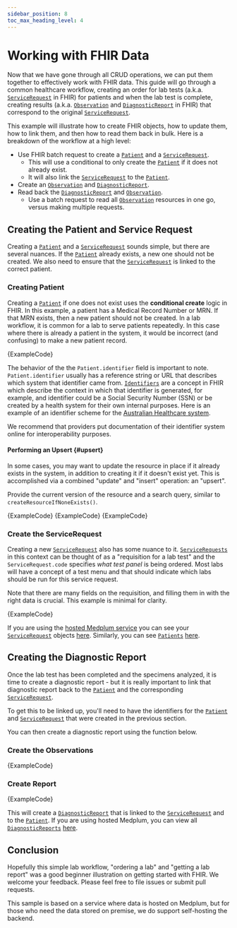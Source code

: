 ```yaml
---
sidebar_position: 8
toc_max_heading_level: 4
---
```



# Working with FHIR Data

Now that we have gone through all CRUD operations, we can put them together to effectively work with FHIR data. This guide will go through a common healthcare workflow, creating an order for lab tests (a.k.a. [`ServiceRequest`](/docs/api/fhir/resources/servicerequest) in FHIR) for patients and when the lab test is complete, creating results (a.k.a. [`Observation`](/docs/api/fhir/resources/observation) and [`DiagnosticReport`](/docs/api/fhir/resources/diagnosticreport) in FHIR) that correspond to the original [`ServiceRequest`](/docs/api/fhir/resources/servicerequest).

This example will illustrate how to create FHIR objects, how to update them, how to link them, and then how to read them back in bulk. Here is a breakdown of the workflow at a high level:

- Use FHIR batch request to create a [`Patient`](/docs/api/fhir/resources/patient) and a [`ServiceRequest`](/docs/api/fhir/resources/servicerequest).
  - This will use a conditional to only create the [`Patient`](/docs/api/fhir/resources/patient) if it does not already exist.
  - It will also link the [`ServiceRequest`](/docs/api/fhir/resources/servicerequest) to the [`Patient`](/docs/api/fhir/resources/patient).
- Create an [`Observation`](/docs/api/fhir/resources/observation) and [`DiagnosticReport`](/docs/api/fhir/resources/diagnosticreport).
- Read back the [`DiagnosticReport`](/docs/api/fhir/resources/diagnosticreport) and [`Observation`](/docs/api/fhir/resources/observation).
  - Use a batch request to read all [`Observation`](/docs/api/fhir/resources/observation) resources in one go, versus making multiple requests.

## Creating the Patient and Service Request

Creating a [`Patient`](../api/fhir/resources/patient) and a [`ServiceRequest`](../api/fhir/resources/servicerequest) sounds simple, but there are several nuances. If the [`Patient`](../api/fhir/resources/patient) already exists, a new one should not be created. We also need to ensure that the [`ServiceRequest`](../api/fhir/resources/servicerequest) is linked to the correct patient.

### Creating Patient

Creating a [`Patient`](/docs/api/fhir/resources/patient) if one does not exist uses the **conditional create** logic in FHIR. In this example, a patient has a Medical Record Number or MRN. If that MRN exists, then a new patient should not be created. In a lab workflow, it is common for a lab to serve patients repeatedly. In this case where there is already a patient in the system, it would be incorrect (and confusing) to make a new patient record.

<MedplumCodeBlock language="ts" selectBlocks="patient-imports, create-patient" showLineNumbers>
  {ExampleCode}
</MedplumCodeBlock>

The behavior of the the `Patient.identifier` field is important to note. `Patient.identifier` usually has a reference string or URL that describes which system that identifier came from. [`Identifiers`](/docs/fhir-basics#naming-data-identifiers) are a concept in FHIR which describe the context in which that identifier is generated, for example, and identifier could be a Social Security Number (SSN) or be created by a health system for their own internal purposes. Here is an example of an identifier scheme for the [Australian Healthcare system](https://namespaces.digitalhealth.gov.au/id/hi/ihi/1.0/).

We recommend that providers put documentation of their identifier system online for interoperability purposes.

#### Performing an Upsert {#upsert}

In some cases, you may want to update the resource in place if it already exists in the system, in addition to creating
it if it doesn't exist yet. This is accomplished via a combined "update" and "insert" operation: an "upsert".

Provide the current version of the resource and a search query, similar to `createResourceIfNoneExists()`.

<Tabs groupId="language">
  <TabItem value="ts" label="Typescript">
    <MedplumCodeBlock language="ts" selectBlocks="upsertTs">
      {ExampleCode}
    </MedplumCodeBlock>
  </TabItem>
  <TabItem value="cli" label="CLI">
    <MedplumCodeBlock language="ts" selectBlocks="upsertCli">
      {ExampleCode}
    </MedplumCodeBlock>
  </TabItem>
  <TabItem value="curl" label="cURL">
    <MedplumCodeBlock language="ts" selectBlocks="upsertCurl">
      {ExampleCode}
    </MedplumCodeBlock>
  </TabItem>
</Tabs>

### Create the ServiceRequest

Creating a new [`ServiceRequest`](/docs/api/fhir/resources/servicerequest) also has some nuance to it. [`ServiceRequests`](/docs/api/fhir/resources/servicerequest) in this context can be thought of as a "requisition for a lab test" and the `ServiceRequest.code` specifies _what test panel_ is being ordered. Most labs will have a concept of a test menu and that should indicate which labs should be run for this service request.

Note that there are many fields on the requisition, and filling them in with the right data is crucial. This example is minimal for clarity.

<MedplumCodeBlock language="ts" selectBlocks="service-request-imports, create-service-request" showLineNumbers>
  {ExampleCode}
</MedplumCodeBlock>

If you are using the [hosted Medplum service](https://app.medplum.com) you can see your [`ServiceRequest`](/docs/api/fhir/resources/servicerequest) objects [here](https://app.medplum.com/ServiceRequest). Similarly, you can see [`Patients`](/docs/api/fhir/resources/patient) [here](https://app.medplum.com/Patient).

## Creating the Diagnostic Report

Once the lab test has been completed and the specimens analyzed, it is time to create a diagnostic report - but it is really important to link that diagnostic report back to the [`Patient`](/docs/api/fhir/resources/patient) and the corresponding [`ServiceRequest`](/docs/api/fhir/resources/servicerequest).

To get this to be linked up, you'll need to have the identifiers for the [`Patient`](/docs/api/fhir/resources/patient) and [`ServiceRequest`](/docs/api/fhir/resources/servicerequest) that were created in the previous section.

You can then create a diagnostic report using the function below.

### Create the Observations

<MedplumCodeBlock language="ts" selectBlocks="observation-imports, create-observations" showLineNumbers>
  {ExampleCode}
</MedplumCodeBlock>

### Create Report

<MedplumCodeBlock language="ts" selectBlocks="report-imports, create-report" showLineNumbers>
  {ExampleCode}
</MedplumCodeBlock>

This will create a [`DiagnosticReport`](/docs/api/fhir/resources/diagnosticreport) that is linked to the [`ServiceRequest`](/docs/api/fhir/resources/servicerequest) and to the [`Patient`](/docs/api/fhir/resources/patient). If you are using hosted Medplum, you can view all [`DiagnosticReports`](/docs/api/fhir/resources/diagnosticreport) [here](https://app.medplum.com/DiagnosticReport).

## Conclusion

Hopefully this simple lab workflow, "ordering a lab" and "getting a lab report" was a good beginner illustration on getting started with FHIR. We welcome your feedback. Please feel free to file issues or submit pull requests.

This sample is based on a service where data is hosted on Medplum, but for those who need the data stored on premise, we do support self-hosting the backend.
